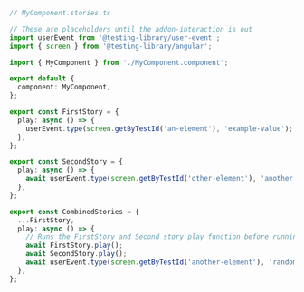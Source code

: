 ```ts
// MyComponent.stories.ts

// These are placeholders until the addon-interaction is out
import userEvent from '@testing-library/user-event';
import { screen } from '@testing-library/angular';

import { MyComponent } from './MyComponent.component';

export default {
  component: MyComponent,
};

export const FirstStory = {
  play: async () => {
    userEvent.type(screen.getByTestId('an-element'), 'example-value');
  },
};

export const SecondStory = {
  play: async () => {
    await userEvent.type(screen.getByTestId('other-element'), 'another value');
  },
};

export const CombinedStories = {
  ...FirstStory,
  play: async () => {
    // Runs the FirstStory and Second story play function before running this story's play function
    await FirstStory.play();
    await SecondStory.play();
    await userEvent.type(screen.getByTestId('another-element'), 'random value');
  },
};
```